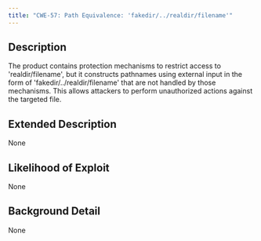 ```yaml
---
title: "CWE-57: Path Equivalence: 'fakedir/../realdir/filename'"
---
```


## Description
The product contains protection mechanisms to restrict access to 'realdir/filename', but it constructs pathnames using external input in the form of 'fakedir/../realdir/filename' that are not handled by those mechanisms. This allows attackers to perform unauthorized actions against the targeted file.

## Extended Description
None

## Likelihood of Exploit
None

## Background Detail
None
        